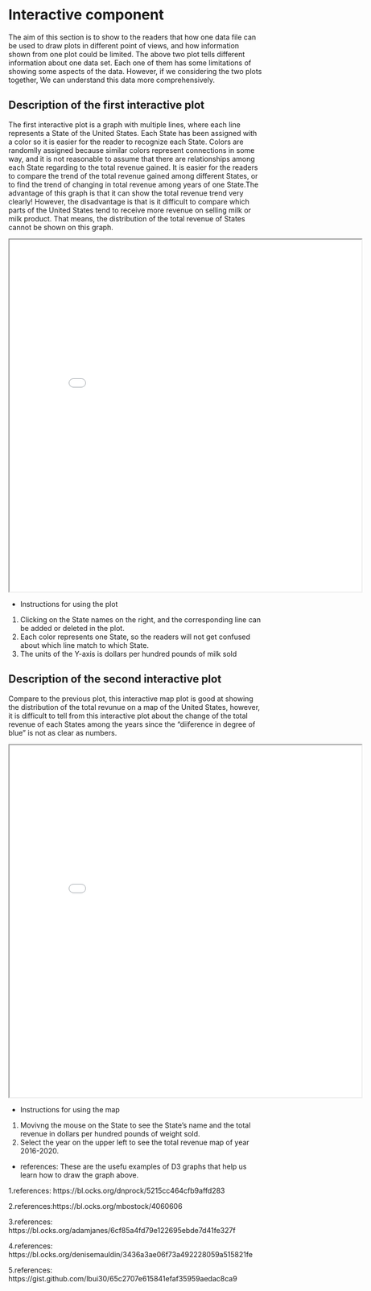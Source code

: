# Interactive component

The aim of this section is to show to the readers that how one data file can be used to draw plots in 
different point of views, and how information shown from one plot could be limited. The above two plot 
tells different information about one data set. Each one of them has some limitations of showing some 
aspects of the data. However, if we considering the two plots together, We can understand this data 
more comprehensively.


## Description of the first interactive plot
The first interactive plot is a graph with multiple lines, where each line represents a State of 
the United States. Each State has been assigned with a color so it is easier for the reader to recognize
each State. Colors are randomlly assigned because similar colors represent connections in some way, and 
it is not reasonable to assume that there are relationships among each State regarding to the total revenue 
gained. It is easier for the readers to compare the trend of the total revenue gained among different States, 
or to find the trend of changing in total revenue among years of one State.The advantage of this graph is 
that it can show the total revenue trend very clearly! However, the disadvantage is that is it difficult to 
compare which parts of the United States tend to receive more revenue on selling milk or milk product. That 
means, the distribution of the total revenue of States cannot be shown on this graph.



<iframe src="milklines.html" width="700" height="700"></iframe>


* Instructions for using the plot
1. Clicking on the State names on the right, and the corresponding line can be added or deleted in the plot.
2. Each color represents one State, so the readers will not get confused about which line match to which State.
3. The units of the Y-axis is dollars per hundred pounds of milk sold





## Description of the second interactive plot
Compare to the previous plot, this interactive map plot is good at showing the distribution of the total revunue
on a map of the United States, however, it is difficult to tell from this interactive plot about the change of 
the total revenue of each States among the years since the "diiference in degree of blue" is not as clear as numbers.

<iframe src="revenueMap.html" width="700" height="700"></iframe>


* Instructions for using the map
1. Movivng the mouse on the State to see the State's name and the total revenue in dollars 
per hundred pounds of weight sold.
2. Select the year on the upper left to see the total revenue map of year 2016-2020.


* references:
These are the usefu examples of D3 graphs that help us learn how to draw the graph above.

1.references: https://bl.ocks.org/dnprock/5215cc464cfb9affd283

2.references:https://bl.ocks.org/mbostock/4060606

3.references: https://bl.ocks.org/adamjanes/6cf85a4fd79e122695ebde7d41fe327f

4.references: https://bl.ocks.org/denisemauldin/3436a3ae06f73a492228059a515821fe

5.references: https://gist.github.com/lbui30/65c2707e615841efaf35959aedac8ca9


